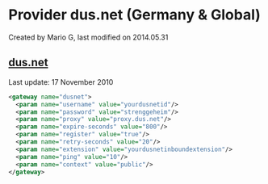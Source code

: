 
# Provider dus.net (Germany & Global) 

 Created by  Mario G, last modified on 2014.05.31

## [dus.net](http://www.dus.net)

Last update: 17 November 2010

```xml
<gateway name="dusnet">
  <param name="username" value="yourdusnetid"/>
  <param name="password" value="strenggeheim"/>
  <param name="proxy" value="proxy.dus.net"/>
  <param name="expire-seconds" value="800"/>
  <param name="register" value="true"/>
  <param name="retry-seconds" value="20"/>
  <param name="extension" value="yourdusnetinboundextension"/>
  <param name="ping" value="10"/>
  <param name="context" value="public"/>
</gateway>
```


